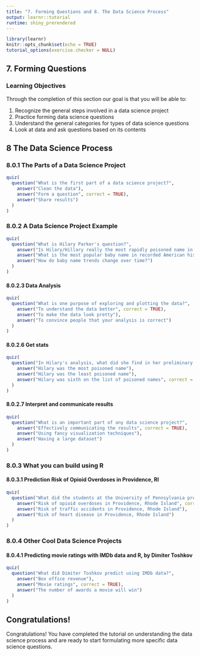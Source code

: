 ```yaml
---
title: "7. Forming Questions and 8. The Data Science Process"
output: learnr::tutorial
runtime: shiny_prerendered
---
```


```r
library(learnr)
knitr::opts_chunk$set(echo = TRUE)
tutorial_options(exercise.checker = NULL)
```


## 7. Forming Questions

### Learning Objectives

Through the completion of this section our goal is that you will be able to:

1. Recognize the general steps involved in a data science project
2. Practice forming data science questions
3. Understand the general categories for types of data science questions
4. Look at data and ask questions based on its contents

## 8 The Data Science Process

### 8.0.1 The Parts of a Data Science Project

```r
quiz(
  question("What is the first part of a data science project?",
    answer("Clean the data"),
    answer("Form a question", correct = TRUE),
    answer("Share results")
  )
)
```


### 8.0.2 A Data Science Project Example

```r
quiz(
  question("What is Hilary Parker's question?",
    answer("Is Hilary/Hillary really the most rapidly poisoned name in recorded American history?", correct = TRUE),
    answer("What is the most popular baby name in recorded American history?"),
    answer("How do baby name trends change over time?")
  )
)
```


#### 8.0.2.3 Data Analysis

```r
quiz(
  question("What is one purpose of exploring and plotting the data?",
    answer("To understand the data better", correct = TRUE),
    answer("To make the data look pretty"),
    answer("To convince people that your analysis is correct")
  )
)
```


#### 8.0.2.6 Get stats

```r
quiz(
  question("In Hilary's analysis, what did she find in her preliminary results?",
    answer("Hilary was the most poisoned name"),
    answer("Hilary was the least poisoned name"),
    answer("Hilary was sixth on the list of poisoned names", correct = TRUE)
  )
)
```


#### 8.0.2.7 Interpret and communicate results

```r
quiz(
  question("What is an important part of any data science project?",
    answer("Effectively communicating the results", correct = TRUE),
    answer("Using fancy visualization techniques"),
    answer("Having a large dataset")
  )
)
```


### 8.0.3 What you can build using R

#### 8.0.3.1 Prediction Risk of Opioid Overdoses in Providence, RI

```r
quiz(
  question("What did the students at the University of Pennsylvania predict?",
    answer("Risk of opioid overdoses in Providence, Rhode Island", correct = TRUE),
    answer("Risk of traffic accidents in Providence, Rhode Island"),
    answer("Risk of heart disease in Providence, Rhode Island")
  )
)
```


### 8.0.4 Other Cool Data Science Projects

#### 8.0.4.1 Predicting movie ratings with IMDb data and R, by Dimiter Toshkov

```r
quiz(
  question("What did Dimiter Toshkov predict using IMDb data?",
    answer("Box office revenue"),
    answer("Movie ratings", correct = TRUE),
    answer("The number of awards a movie will win")
  )
)
```


## Congratulations!

Congratulations! You have completed the tutorial on understanding the data science process and are ready to start formulating more specific data science questions.
